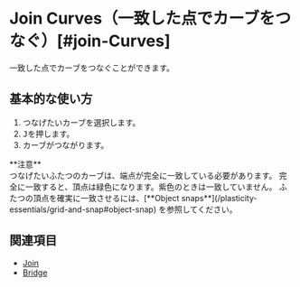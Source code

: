 
# Join Curves（一致した点でカーブをつなぐ）[#join-Curves]

<Reference shortcut="J" command="Join" button="コマンドバーで " buttonIcon='button-join' />

一致した点でカーブをつなぐことができます。

## 基本的な使い方

1. つなげたいカーブを選択します。
2. <kbd>J</kbd>を押します。
3. カーブがつながります。

<Callout emoji="❗">
**注意** <br/ >
つなげたいふたつのカーブは、端点が完全に一致している必要があります。
完全に一致すると、頂点は緑色になります。紫色のときは一致していません。
ふたつの頂点を確実に一致させるには、[**Object snaps**](/plasticity-essentials/grid-and-snap#object-snap) を参照してください。
</Callout>

<VideoPlayer fileName="join-curves"/>

## 関連項目
- [Join](join)
- [Bridge](bridge)